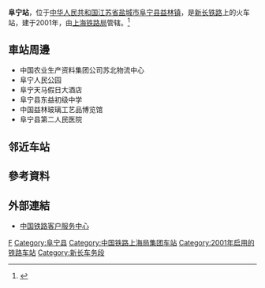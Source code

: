 {{noteTA
|1=zh-cn:始发车次; zh-hk:列車班次;
|2=zh-cn:车次; zh-hk:班次;
}}
{{Distinguish|抚宁站}}
{{Infobox China railway station 
|车站名称 = 阜宁站
|图片 = 
|图片介绍 = 
|车站拼音 = Funing
|英文名称 = Funing Railway Station
|车站代码 = 18914<ref>{{cite book|title=中华人民共和国铁路车站代码（GB/T 10302-2010）|publisher=中国标准出版社|year=2010|isbn=155066140495|ignore-isbn-error=true|pages=11}}</ref>
|电报码 = AKH
|拼音码 = FNI
|车站位置 = [[江苏省|江苏省]][[盐城市|盐城市]][[阜宁县|阜宁县]][[益林镇|益林镇]]
|坐标= {{Coord|33.596327|N|119.611891|E|format=dms|display=inline,title|type:railwaystation_region:CN}}
|归属 = [[上海铁路局|上海铁路局]]
|线路 = [[新长铁路|新长铁路]]
|车站等级 = [[四等站_(中铁)|四等站]]
|月台数目 = 
|股道数目 = 
}}
'''阜宁站'''，位于[[中华人民共和国|中华人民共和国]][[江苏省|江苏省]][[盐城市|盐城市]][[阜宁县|阜宁县]][[益林镇|益林镇]]，是[[新长铁路|新长铁路]]上的火车站，建于2001年，由[[上海铁路局|上海铁路局]]管辖。<ref>{{Cite web |url=http://search.huochepiao.com/huochezhan/jieshao/1890.htm |title=阜宁火车站介绍 |accessdate=2018-02-06 |archive-date=2018-02-07 |archive-url=https://web.archive.org/web/20180207005252/http://search.huochepiao.com/huochezhan/jieshao/1890.htm |dead-url=no }}</ref>

==車站周邊==
* 中国农业生产资料集团公司苏北物流中心
* 阜宁人民公园
* 阜宁天马假日大酒店
* 阜宁县东益初级中学
* 中国益林玻璃工艺品博览馆
* 阜宁县第二人民医院

== 邻近车站 ==
{{start rail box|[[File:China_Railways.svg|16px]] [[中国铁路|中国铁路]]}}
{{s-inop|[[凤谷站|凤谷站]]|{{站|新沂}}方向}}
{{s-line|[[新长铁路|新长铁路]]}}
{{s-inop|[[建湖站|建湖站]]|{{站|长兴南}}方向}}
{{end box}}
==參考資料==
{{reflist}}
==外部連結==
* [http://www.12306.cn/mormhweb/ 中国铁路客户服务中心] {{Wayback|url=http://www.12306.cn/mormhweb/ |date=20180205163941 }}
{{China-rail-stub}}
{{江苏小作品}}
{{新长铁路}}
[[Category:盐城市铁路车站|F]]
[[Category:阜宁县|Category:阜宁县]]
[[Category:中国铁路上海局集团车站|Category:中国铁路上海局集团车站]]
[[Category:2001年启用的铁路车站|Category:2001年启用的铁路车站]]
[[Category:新长车务段|Category:新长车务段]]